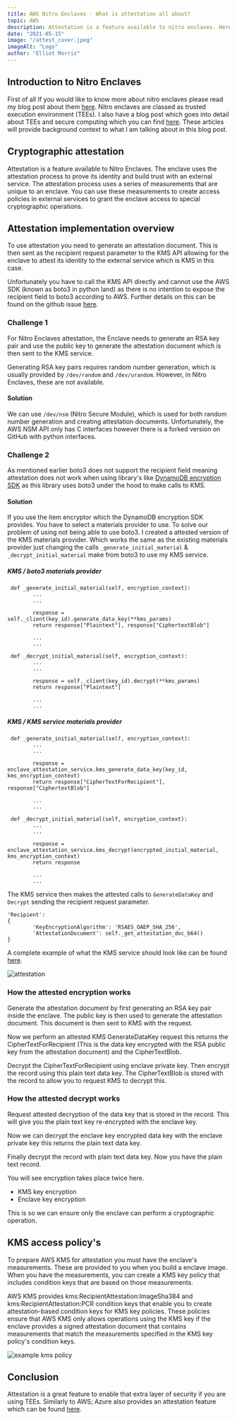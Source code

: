 ```yaml
---
title: AWS Nitro Enclaves - What is attestation all about?
topic: AWS
description: Attestation is a feature available to nitro enclaves. Heres why you should be using it in your secure computing implementation.
date: "2021-05-15"
image: "/attest_cover.jpeg"
imageAlt: "Logo"
author: "Elliot Morris"
---
```


## Introduction to Nitro Enclaves

First of all If you would like to know more about nitro enclaves please read my blog post about them [here](https://mozstro.com/posts/aws-nitro-enclaves-whats-popping). Nitro enclaves are classed as trusted execution environment (TEEs). I also have a blog post which goes into detail about TEEs and secure computing which you can find [here](https://mozstro.com/posts/cloud-confidential-computing-services/). These articles will provide background context to what I am talking about in this blog post.

## Cryptographic attestation​

Attestation is a feature available to Nitro Enclaves. The enclave uses the attestation process to prove its identity and build trust with an external service.​
The attestation process uses a series of measurements that are unique to an enclave. You can use these measurements to create access policies in external services to grant the enclave access to special cryptographic operations.

## Attestation implementation overview

To use attestation you need to generate an attestation document. This is then sent as the recipient request parameter to the KMS API allowing for the enclave to attest its identity to the external service which is KMS in this case.

Unfortunately you have to call the KMS API directly and cannot use the AWS SDK (known as boto3 in python land) as there is no intention to expose the recipient field to boto3 according to AWS. Further details on this can be found on the github issue [here](https://github.com/boto/botocore/issues/2271).

### Challenge 1

For Nitro Enclaves attestation, the Enclave needs to generate an RSA key pair and use the public key to generate the attestation document which is then sent to the KMS service.

Generating RSA key pairs requires random number generation, which is usually provided by `/dev/random` and `/dev/urandom`. However, in Nitro Enclaves, these are not available.​

#### Solution

We can use `/dev/nsm` (Nitro Secure Module), which is used for both random number generation and creating attestation documents. Unfortunately, the AWS NSM API only has C interfaces however there is a forked version on GitHub with python interfaces.

### Challenge 2

As mentioned earlier boto3 does not support the recipient field meaning attestation does not work when using library's like [DynamoDB encryption SDK](https://github.com/aws/aws-dynamodb-encryption-python/) as this library uses boto3 under the hood to make calls to KMS.

#### Solution

If you use the item encryptor which the DynamoDB encryption SDK provides. You have to select a materials provider to use. To solve our problem of using not being able to use boto3. I created a attested version of the KMS materials provider. Which works the same as the existing materials provider just changing the calls `_generate_initial_material` & `_decrypt_initial_material` make from boto3 to use my KMS service.

##### KMS / boto3 materials provider

```
 def _generate_initial_material(self, encryption_context):
        ...
        ...

        response = self._client(key_id).generate_data_key(**kms_params)
        return response["Plaintext"], response["CiphertextBlob"]

        ...
        ...
```

```
 def _decrypt_initial_material(self, encryption_context):
        ...
        ...

        response = self._client(key_id).decrypt(**kms_params)
        return response["Plaintext"]

        ...
        ...
```

##### KMS / KMS service materials provider

```
 def _generate_initial_material(self, encryption_context):
        ...
        ...

        response = enclave_attestation_service.kms_generate_data_key(key_id, kms_encryption_context)
        return response["CipherTextForRecipient"], response["CiphertextBlob"]

        ...
        ...
```

```
 def _decrypt_initial_material(self, encryption_context):
        ...
        ...

        response = enclave_attestation_service.kms_decrypt(encrypted_initial_material, kms_encryption_context)
        return response

        ...
        ...
```

The KMS service then makes the attested calls to `GenerateDataKey` and `Decrypt` sending the recipient request parameter.

```
'Recipient':
{
        'KeyEncryptionAlgorithm': 'RSAES_OAEP_SHA_256',
        'AttestationDocument': self._get_attestation_doc_b64()
}
```

A complete example of what the KMS service should look like can be found [here](https://github.com/donkersgoed/nitropepper-enclave-app/blob/main/kms.py).

![attestation](/attest_process.png)

### How the attested encryption works

Generate the attestation document by first generating an RSA key pair inside the enclave. The public key is then used to generate the attestation document. This document is then sent to KMS with the request. ​

Now we perform an attested KMS GenerateDataKey request this returns the CipherTextForRecipient (This is the data key encrypted with the RSA public key from the attestation document) and the CipherTextBlob. ​

Decrypt the CipherTextForRecipient using enclave private key. Then encrypt the record using this plain text data key.​
The CipherTextBlob is stored with the record to allow you to request KMS to decrypt this.​

### How the attested decrypt works​

Request attested decryption of the data key that is stored in the record. This will give you the plain text key re-encrypted with the enclave key.​

Now we can decrypt the enclave key encrypted data key with the enclave private key this returns the plain text data key.​

Finally decrypt the record with plain text data key. Now you have the plain text record.

You will see encryption takes place twice here.

- KMS key encryption
- Enclave key encryption

This is so we can ensure only the enclave can perform a cryptographic operation.

## KMS access policy's

To prepare AWS KMS for attestation you must have the enclave's measurements. These are provided to you when you build a enclave image. When you have the measurements, you can create a KMS key policy that includes condition keys that are based on those measurements.

AWS KMS provides kms:RecipientAttestation:ImageSha384 and kms:RecipientAttestation:PCR condition keys that enable you to create attestation-based condition keys for KMS key policies. These policies ensure that AWS KMS only allows operations using the KMS key if the enclave provides a signed attestation document that contains measurements that match the measurements specified in the KMS key policy's condition keys.

![example kms policy](/kms_policy.png)

## Conclusion

Attestation is a great feature to enable that extra layer of security if you are using TEEs. Similarly to AWS; Azure also provides an attestation feature which can be found [here](https://azure.microsoft.com/en-gb/services/azure-attestation/).
